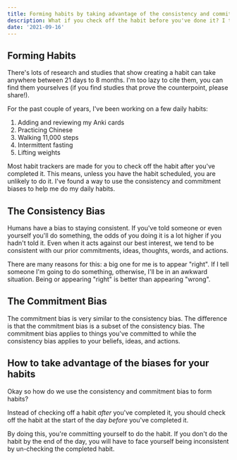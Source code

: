 ```yaml
---
title: Forming habits by taking advantage of the consistency and commitment biases
description: What if you check off the habit before you've done it? I think it'll lead you to forming habits better.
date: '2021-09-16'
---
```


## Forming Habits

There's lots of research and studies that show creating a habit can take anywhere between 21 days to 8 months. I'm too lazy to cite them, you can find them yourselves (if you find studies that prove the counterpoint, please share!).

For the past couple of years, I've been working on a few daily habits:

1. Adding and reviewing my Anki cards
1. Practicing Chinese
1. Walking 11,000 steps
1. Intermittent fasting
1. Lifting weights

Most habit trackers are made for you to check off the habit after you've completed it. This means, unless you have the habit scheduled, you are unlikely to do it. I've found a way to use the consistency and commitment biases to help me do my daily habits.

## The Consistency Bias

Humans have a bias to staying consistent. If you've told someone or even yourself you'll do something, the odds of you doing it is a lot higher if you hadn't told it. Even when it acts against our best interest, we tend to be consistent with our prior commitments, ideas, thoughts, words, and actions.

There are many reasons for this: a big one for me is to appear "right". If I tell someone I'm going to do something, otherwise, I'll be in an awkward situation. Being or appearing "right" is better than appearing "wrong".

## The Commitment Bias

The commitment bias is very similar to the consistency bias. The difference is that the commitment bias is a subset of the consistency bias. The commitment bias applies to things you've committed to while the consistency bias applies to your beliefs, ideas, and actions.

## How to take advantage of the biases for your habits

Okay so how do we use the consistency and commitment bias to form habits?

Instead of checking off a habit _after_ you've completed it, you should check off the habit at the start of the day _before_ you've completed it.

By doing this, you're committing yourself to do the habit. If you don't do the habit by the end of the day, you will have to face yourself being inconsistent by un-checking the completed habit.
